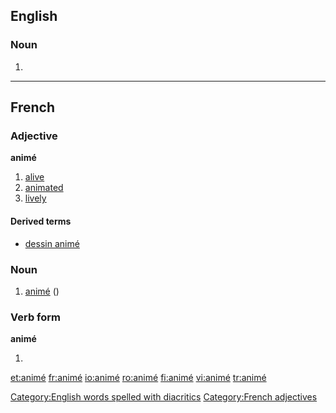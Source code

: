 ==English==

===Noun===
# {{alternative spelling of|anime}}

----

==French==

===Adjective===
'''animé'''

# [[alive]]
# [[animated]]
# [[lively]]

====Derived terms====
*[[dessin animé]]

===Noun===
{{fr-noun|m}}

# [[#English|animé]] ({{alternative spelling of|anime|lang=French}})

===Verb form===
'''animé'''

#{{past participle of|lang=French|[[animer]]}}

[[Category:English words spelled with diacritics]]
[[Category:French adjectives]]

[[et:animé]]
[[fr:animé]]
[[io:animé]]
[[ro:animé]]
[[fi:animé]]
[[vi:animé]]
[[tr:animé]]